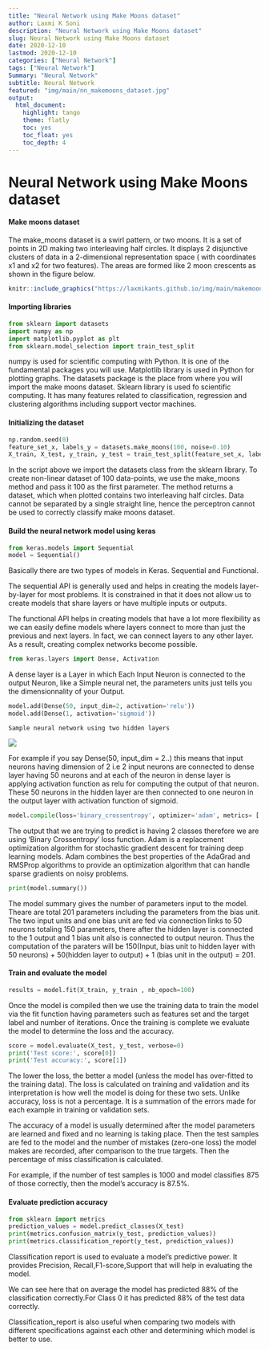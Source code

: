 ```yaml
---
title: "Neural Network using Make Moons dataset"
author: Laxmi K Soni 
description: "Neural Network using Make Moons dataset"
slug: Neural Network using Make Moons dataset
date: 2020-12-10
lastmod: 2020-12-10
categories: ["Neural Network"]
tags: ["Neural Network"]
Summary: "Neural Network"
subtitle: Neural Network
featured: "img/main/nn_makemoons_dataset.jpg"
output:
  html_document:
    highlight: tango
    theme: flatly
    toc: yes
    toc_float: yes
    toc_depth: 4
---
```


# Neural Network using Make Moons dataset

#### Make moons dataset

The make_moons dataset is a swirl pattern, or two moons. It is a set of points in 2D making two interleaving half circles.
It displays 2 disjunctive clusters of data in a 2-dimensional representation space ( with coordinates x1 and x2 for two features). The areas are formed like 2 moon crescents as shown in the figure below.

```r
knitr::include_graphics("https://laxmikants.github.io/img/main/makemoonsds.png")
```

#### Importing libraries

```python
from sklearn import datasets  
import numpy as np  
import matplotlib.pyplot as plt
from sklearn.model_selection import train_test_split

```

numpy is used for scientific computing with Python. It is one of the fundamental packages you will use. Matplotlib library is used in Python for plotting graphs. The datasets package is the place from where you will import the make moons dataset. Sklearn library is used fo scientific computing. It has many features related to classification, regression and clustering algorithms including support vector machines.

#### Initializing the dataset

```python
np.random.seed(0)
feature_set_x, labels_y = datasets.make_moons(100, noise=0.10)
X_train, X_test, y_train, y_test = train_test_split(feature_set_x, labels_y, test_size=0.33, random_state=42)
```

In the script above we import the datasets class from the sklearn library. To create non-linear dataset of 100 data-points, we use the make_moons method and pass it 100 as the first parameter. The method returns a dataset, which when plotted contains two interleaving half circles. Data cannot be separated by a single straight line, hence the perceptron cannot be used to correctly classify make moons dataset.

#### Build the neural network model using keras

```python
from keras.models import Sequential
model = Sequential()
```

Basically there are two types of models in Keras. Sequential and Functional.

The sequential API is generally used and helps in creating the models layer-by-layer for most problems. It is constrained in that it does not allow us to create models that share layers or have multiple inputs or outputs.

The functional API  helps in creating models that have a lot more flexibility as we can easily define models where layers connect to more than just the previous and next layers. In fact, we can connect layers to any other layer. As a result, creating complex networks become possible.

```python
from keras.layers import Dense, Activation
```
A dense layer is a Layer in which Each Input Neuron is connected to the output Neuron, like a Simple neural net, the parameters units just tells you the dimensionnality of your Output. 


```python
model.add(Dense(50, input_dim=2, activation='relu'))
model.add(Dense(1, activation='sigmoid'))
```

`Sample neural network using two hidden layers`

![](/img/main/moondatasetneuralnet.png)

For example if you say Dense(50, input_dim = 2..) this means that input neurons having dimension of 2 i.e 2 input neurons are connected to dense layer having 50 neurons and at each of the neuron in dense layer is applying activation function as relu for computing the output of that neuron. These 50 neurons in the hidden layer are then connected to one neuron in the output layer with activation function of sigmoid.

```python
model.compile(loss='binary_crossentropy', optimizer='adam', metrics= ['accuracy'])
```

The output that we are trying to predict is having 2 classes therefore we are using  'Binary Crossentropy' loss function.
Adam is a replacement optimization algorithm for stochastic gradient descent for training deep learning models.
Adam combines the best properties of the AdaGrad and RMSProp algorithms to provide an optimization algorithm that can handle sparse gradients on noisy problems.

```python
print(model.summary())
```

The model summary gives the number of parameters input to the model. Theare are total 201 parameters including the parameters from the bias unit. The two input units and one bias unit are fed via connection links to 50 neurons totaling 150 parameters, there after the hidden layer is connected to the 1 output and 1 bias unit also is connected to output neuron. Thus the computation of the paraters will be 
150(Input, bias unit to hidden layer with 50 neurons) + 50(hidden layer to output) + 1 (bias unit in the output) = 201.



#### Train and evaluate the model


```python

results = model.fit(X_train, y_train , nb_epoch=100)

```

Once the model is compiled then we use the training data to train the model via the fit function having parameters such as features set and the target label and number of iterations. Once the training is complete we evaluate the model to determine the loss and the accuracy.

```python
score = model.evaluate(X_test, y_test, verbose=0)
print('Test score:', score[0])
print('Test accuracy:', score[1])
```

The lower the loss, the better a model (unless the model has over-fitted to the training data). The loss is calculated on training and validation and its interpretation is how well the model is doing for these two sets. Unlike accuracy, loss is not a percentage. It is a summation of the errors made for each example in training or validation sets.

The accuracy of a model is usually determined after the model parameters are learned and fixed and no learning is taking place. Then the test samples are fed to the model and the number of mistakes (zero-one loss) the model makes are recorded, after comparison to the true targets. Then the percentage of miss classification is calculated.

For example, if the number of test samples is 1000 and model classifies 875 of those correctly, then the model's accuracy is 87.5%.


#### Evaluate prediction accuracy

```python
from sklearn import metrics
prediction_values = model.predict_classes(X_test)
print(metrics.confusion_matrix(y_test, prediction_values))
print(metrics.classification_report(y_test, prediction_values))
```


Classification report is used to evaluate a model’s predictive power. It provides Precision, Recall,F1-score,Support that will help in evaluating the model.

We can see here that on average the model has predicted 88% of the classification correctly.For Class 0 it has predicted 88% of the test data correctly.

Classification_report is also useful when comparing two models with different specifications against each other and determining which model is better to use.

